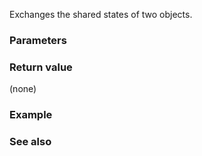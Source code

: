 {{cpp/regex/match_results/title|swap}}
{{cpp/regex/match_results/navbar}}
{{ddcl|since=c++11|
void swap( match_results&amp; other ) noexcept;
}}

Exchanges the shared states of two {{tt|match_results}} objects.

===Parameters===
{{par begin}}
{{par|other|the {{tt|match_results}} to swap with}}
{{par end}}

===Return value===
(none)

===Example===
{{example}}

===See also===
{{dsc begin}}
{{dsc inc|cpp/regex/match_results/dsc swap2}}
{{dsc end}}

{{langlinks|de|es|fr|it|ja|pt|ru|zh}}